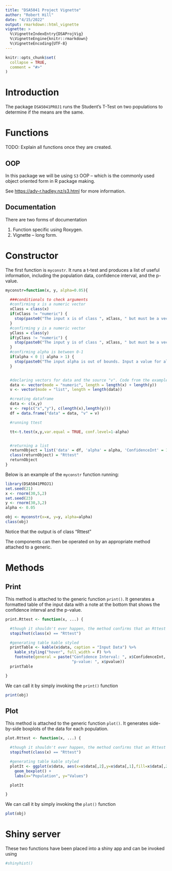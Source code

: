 ```yaml
---
title: "DSA5041 Project Vignette"
author: "Robert Hill"
date: "4/15/2022"
output: rmarkdown::html_vignette
vignette: >
  %\VignetteIndexEntry{DSAProjVig}
  %\VignetteEngine{knitr::rmarkdown}
  %\VignetteEncoding{UTF-8}
---
```


```r
knitr::opts_chunk$set(
  collapse = TRUE,
  comment = "#>"
)
```

# Introduction

The package `DSA5041PROJ1` runs the Student's T-Test on two populations to determine if the means are the same.

# Functions

TODO: Explain all functions once they are created.

## OOP

In this package we will be using `S3` OOP -- which is the commonly used object oriented form in R package making.

See <https://adv-r.hadley.nz/s3.html> for more information.

## Documentation

There are two forms of documentation
  
  1. Function specific using Roxygen.
  2. Vignette -- long form.
  
# Constructor

The first function is `myconstr`. It runs a t-test and produces a list of useful information, including the population data, confidence interval, and the p-value.

```r
myconstr=function(x, y, alpha=0.05){

  ###conditionals to check arguments
  #confirming x is a numeric vector
  xClass = class(x)
  if(xClass != "numeric") {
    stop(paste0("The input x is of class ", xClass, " but must be a vector!!"))
  }
  #confirming y is a numeric vector
  yClass = class(y)
  if(yClass != "numeric") {
    stop(paste0("The input y is of class ", xClass, " but must be a vector!!"))
  }
  #confirming alpha is between 0-1
  if(alpha < 0 || alpha > 1) {
    stop(paste0("The input alpha is out of bounds. Input a value for alpha between 0 and 1"))
  }


  #declaring vectors for data and the source "v". Code from the example.
  data <- vector(mode = "numeric", length = length(x) + length(y))
  v <- vector(mode = "list", length = length(data))

  #creating dataframe
  data <- c(x,y)
  v <- rep(c("x","y"), c(length(x),length(y)))
  df = data.frame("data" = data, "v" = v)

  #running ttest

  tt<-t.test(x,y,var.equal = TRUE, conf.level=1-alpha)


  #returning a list
  returnObject = list('data' = df, 'alpha' = alpha, 'ConfidenceInt' = 1-alpha, 'pvalue'=tt$p.value)
  class(returnObject) = "Rttest"
  returnObject
}
```

Below is an example of the `myconstr` function running:

```r
library(DSA5041PROJ1)
set.seed(21)
x <- rnorm(30,5,2)
set.seed(23)
y <- rnorm(30,3,2)
alpha <- 0.05

obj <- myconstr(x=x, y=y, alpha=alpha)
class(obj)

```

Notice that the output is of class "Rttest"

The components can then be operated on by an appropriate method attached to a generic.

# Methods

## Print

This method is attached to the generic function `print()`. It generates a formatted table of the input data with a note at the bottom that shows the confidence interval and the p-value.

```r
print.Rttest <- function(x, ...) {

  #though it shouldn't ever happen, the method confirms that an Rttest object is given as the argument
  stopifnot(class(x) == "Rttest")

  #generating table kable styled
  printTable <- kable(x$data, caption = "Input Data") %>%
    kable_styling("hover", full_width = F) %>%
    footnote(general = paste("Confidence Interval: ", x$ConfidenceInt, '\n',
                             "p-value: ", x$pvalue))
  printTable

}
```

We can call it by simply invoking the `print()` function

```r
print(obj)
```

## Plot

This method is attached to the generic function `plot()`. It generates side-by-side boxplots of the data for each population.

```r
plot.Rttest <- function(x, ...) {

  #though it shouldn't ever happen, the method confirms that an Rttest object is given as the argument
  stopifnot(class(x) == "Rttest")

  #generating table kable styled
  plotIt <- ggplot(x$data, aes(x=x$data[,2],y=x$data[,1],fill=x$data[,2])) +
    geom_boxplot() +
    labs(x="Population", y="Values")

  plotIt

}
```

We can call it by simply invoking the `plot()` function

```r
plot(obj)
```




# Shiny server

These two functions have been placed into a shiny app and can be invoked using 

```r
#shinyhist()
```

